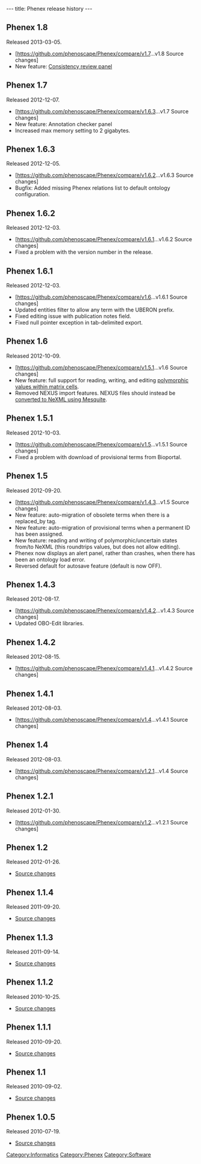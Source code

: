 ---
title: Phenex release history
---

==Phenex 1.8==
Released 2013-03-05.
* [https://github.com/phenoscape/Phenex/compare/v1.7...v1.8 Source changes]
* New feature: [[Phenex#Consistency_Review_panel|Consistency review panel]]

==Phenex 1.7==
Released 2012-12-07.
* [https://github.com/phenoscape/Phenex/compare/v1.6.3...v1.7 Source changes]
* New feature: Annotation checker panel
* Increased max memory setting to 2 gigabytes.

==Phenex 1.6.3==
Released 2012-12-05.
* [https://github.com/phenoscape/Phenex/compare/v1.6.2...v1.6.3 Source changes]
* Bugfix: Added missing Phenex relations list to default ontology configuration.

==Phenex 1.6.2==
Released 2012-12-03.
* [https://github.com/phenoscape/Phenex/compare/v1.6.1...v1.6.2 Source changes]
* Fixed a problem with the version number in the release.

==Phenex 1.6.1==
Released 2012-12-03.
* [https://github.com/phenoscape/Phenex/compare/v1.6...v1.6.1 Source changes]
* Updated entities filter to allow any term with the UBERON prefix.
* Fixed editing issue with publication notes field.
* Fixed null pointer exception in tab-delimited export.

==Phenex 1.6==
Released 2012-10-09.
* [https://github.com/phenoscape/Phenex/compare/v1.5.1...v1.6 Source changes]
* New feature: full support for reading, writing, and editing [[Phenex#Entering_polymorphic_or_uncertain_state_values|polymorphic values within matrix cells]].
* Removed NEXUS import features. NEXUS files should instead be [[Phenex#Importing_data_from_a_NEXUS_file|converted to NeXML using Mesquite]].

==Phenex 1.5.1==
Released 2012-10-03.
* [https://github.com/phenoscape/Phenex/compare/v1.5...v1.5.1 Source changes]
* Fixed a problem with download of provisional terms from Bioportal.

==Phenex 1.5==
Released 2012-09-20.
* [https://github.com/phenoscape/Phenex/compare/v1.4.3...v1.5 Source changes]
* New feature: auto-migration of obsolete terms when there is a replaced_by tag.
* New feature: auto-migration of provisional terms when a permanent ID has been assigned.
* New feature: reading and writing of polymorphic/uncertain states from/to NeXML (this roundtrips values, but does not allow editing).
* Phenex now displays an alert panel, rather than crashes, when there has been an ontology load error.
* Reversed default for autosave feature (default is now OFF).

==Phenex 1.4.3==
Released 2012-08-17.
* [https://github.com/phenoscape/Phenex/compare/v1.4.2...v1.4.3 Source changes]
* Updated OBO-Edit libraries.

==Phenex 1.4.2==
Released 2012-08-15.
* [https://github.com/phenoscape/Phenex/compare/v1.4.1...v1.4.2 Source changes]

==Phenex 1.4.1==
Released 2012-08-03.
* [https://github.com/phenoscape/Phenex/compare/v1.4...v1.4.1 Source changes]

==Phenex 1.4==
Released 2012-08-03.
* [https://github.com/phenoscape/Phenex/compare/v1.2.1...v1.4 Source changes]

==Phenex 1.2.1==
Released 2012-01-30.
* [https://github.com/phenoscape/Phenex/compare/v1.2...v1.2.1 Source changes]

==Phenex 1.2==
Released 2012-01-26.
* [https://github.com/phenoscape/Phenex/compare/v1.1.4…v1.2 Source changes]

==Phenex 1.1.4==
Released 2011-09-20.
* [https://github.com/phenoscape/Phenex/compare/v1.1.3…v1.1.4 Source changes]

==Phenex 1.1.3==
Released 2011-09-14.
* [https://github.com/phenoscape/Phenex/compare/v1.1.2…v1.1.3 Source changes]

==Phenex 1.1.2==
Released 2010-10-25.
* [https://github.com/phenoscape/Phenex/compare/v1.1.1…v1.1.2 Source changes]

==Phenex 1.1.1==
Released 2010-09-20.
* [https://github.com/phenoscape/Phenex/compare/v1.1…v1.1.1 Source changes]

==Phenex 1.1==
Released 2010-09-02.
* [https://github.com/phenoscape/Phenex/compare/v1.0.5…v1.1 Source changes]

==Phenex 1.0.5==
Released 2010-07-19.
* [https://github.com/phenoscape/Phenex/compare/v1.0.4…v1.0.5 Source changes]

[[Category:Informatics]]
[[Category:Phenex]]
[[Category:Software]]